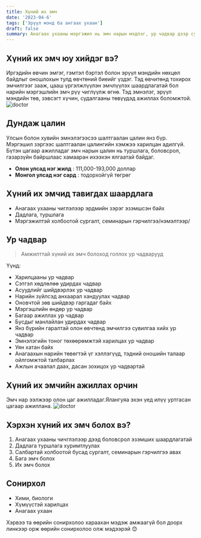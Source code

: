 ```yaml
---
title: Хүний их эмч
date: '2023-04-6'
tags: ['Эрүүл мэнд ба ангаах ухаан']
draft: false
summary: Анагаах ухааны мэргэжил нь эмч нарын мэдлэг, ур чадвар дээр суурилдаг. Эмч нар бол бидний эрүүл мэндийн төлөө өвчин эмгэг, гэмтлийг оношилж, эмчилгээг зааварладаг хүмүүс.
---
```


## Хүний их эмч юу хийдэг вэ?

Иргэдийн өвчин эмгэг, гэмтэл бэртэл болон эрүүл мэндийн нөхцөл байдлыг оношлохын тулд өвчтөний биеийг үздэг. Тэд өвчитөнд тохирох эмчилгээг зааж, цааш үргэлжлүүлэн эмчлүүлэх шаардлагатай бол нарийн мэргэшлийн эмч рүү чиглүүлж өгнө. Тэд эмнэлэг, эрүүл мэндийн төв, зэвсэгт хүчин, судалгааны төвүүдэд ажиллах боломжтой.
![doctor](https://www.aamc.org/sites/default/files/styles/scale_and_crop_1200_x_666/public/Public%20Opinion%20Research%201200x666.jpg?itok=Z9g0DOPe)

## Дундаж цалин

Улсын болон хувийн эмнэлэгээсээ шалтгаалан цалин янз бүр. Мэргэшил зэргээс шалтгаалан цалингийн хэмжээ харилцан адилгүй. Бүтэн цагаар ажилладаг эмч нарын цалин нь туршлага, боловсрол, газарзүйн байршлаас хамааран ихээхэн ялгаатай байдаг.

- **Олон улсад нэг жилд** : 111,000-193,000 доллар
- **Монгол улсад нэг сард** : тодорхойгүй төгрөг

## Хүний их эмчид тавигдах шаардлага

- Анагаах ухааны чиглэлээр эрдмийн зэрэг эзэмшсэн байх
- Дадлага, туршлага
- Мэргэжилтэй холбоотой сургалт, семинарын гэрчилгээ/нэмэлтээр/

## Ур чадвар

> Амжилттай хүний их эмч болоход голлох ур чадварууд

Үүнд:

- Харилцааны ур чадвар
- Сэтгэл хөдлөлөө удирдах чадвар
- Асуудлийг шийдвэрлэх ур чадвар
- Нарийн зүйлсэд анхаарал хандуулах чадвар
- Оновчтой зөв шийдвэр гаргадаг байх
- Мэргэшлийн өндөр ур чадвар
- Багаар ажиллах ур чадвар
- Бусдыг манлайлан удирдах чадвар
- Янз бүрийн гаралтай олон өвчтөнд эмчилгээ сувилгаа хийх ур чадвар
- Эмнэлэгийн тоног төхөөрөмжтэй харилцах ур чадвар
- Уян хатан байх
- Анагаахын нарийн төвөгтэй үг хэллэгүүд, тэдний оношийн талаар ойлгомжтой талбарлах
- Ажлын ачаалал даах, дасан зохицох ур чадвартай

## Хүний их эмчийн ажиллах орчин

Эмч нар ээлжээр олон цаг ажилладаг.Ялангуяа эхэн үед илүү уртгасан цагаар ажиллана.
![doctor](https://www.aamc.org/sites/default/files/d/1/3-hospitalist_patient-story.jpg__992x558_q85_crop-smart_subsampling-2_upscale.jpg)

## Хэрхэн хүний их эмч болох вэ?

1. Анагаах ухааны чичглэлээр дээд боловсрол эзэмших шаардлагатай
2. Дадлага туршлага хуримтлуулах
3. Салбартай холбоотой бусад сургалт, семинарын гэрчилгээ авах
4. Бага эмч болох
5. Их эмч болох

## Сонирхол

- Хими, биологи
- Хүмүүстэй харилцах
- Анагаах ухаан

Хэрвээ та өөрийн сонирхолоо хараахан мэдэж амжаагүй бол доорх линкээр орж өөрийн сонирхолоо олж мэдээрэй 😊
